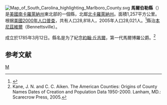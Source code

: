 {{noteTA
|T=zh-hans:马尔伯勒县 (南卡罗来纳州);zh-hk:馬爾伯勒縣 (南卡羅萊納州);zh-tw:馬爾伯勒郡 (南卡羅萊納州);
}}
[[File:Map_of_South_Carolina_highlighting_Marlboro_County.svg|right]]
'''馬爾伯勒縣'''（{{lang-en|Marlboro County}}）是[[美國|美國]][[南卡羅萊納州|南卡羅萊納州]]東北部的一個縣，北鄰[[北卡羅萊納州|北卡羅萊納州]]。面積1,257平方公里。根据[[美國2000年人口普查|美國2000年人口普查]]，共有人口28,818人，2005年人口28,021人。<ref>{{Cite web |url=http://www.census.gov/popest/counties/tables/CO-EST2005-01-45.xls |title=存档副本 |access-date=2007-05-12 |archive-url=https://web.archive.org/web/20110917061927/http://www.census.gov/popest/counties/tables/CO-EST2005-01-45.xls |archive-date=2011-09-17 |dead-url=yes }}</ref>縣治[[本尼茲維爾|本尼茲維爾]]（Bennettsville）。

成立於1785年3月12日。縣名是为了紀念[[約翰·丘吉爾|約翰·丘吉爾]]，第一代馬爾博羅公爵。<ref>Kane, J. N. and C. C. Aiken. The American Counties: Origins of County Names Dates of Creation and Population Data 1950-2000. Lanham, MD.: Scarecrow Press, 2005.</ref>

==参考文献==
<div class="references-small">
<references />
</div>
[[Category:南卡罗来纳州行政区划|M]]
